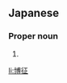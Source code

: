 ==Japanese==
{{ja-kanjitab|ひろ|ゆき|yomi=kun}}

===Proper noun===
{{ja-pos|ひろゆき|proper}}

# {{given name|male|lang=ja|sort=ひろゆき}}

[[li:博征]]